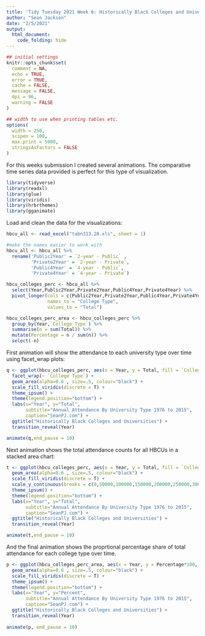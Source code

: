 ```yaml
---
title: 'Tidy Tuesday 2021 Week 6: Historically Black Colleges and Universities'
author: "Sean Jackson"
date: "2/5/2021"
output: 
  html_document:
    code_folding: hide
---
```


```r
## initial settings
knitr::opts_chunk$set(
  comment = NA,
  echo = TRUE,
  error = TRUE,
  cache = FALSE,
  message = FALSE,
  dpi = 96,
  warning = FALSE
)

## width to use when printing tables etc.
options(
  width = 250,
  scipen = 100,
  max.print = 5000,
  stringsAsFactors = FALSE
)
```

<style>
.table {
  width: auto;
}
ul, ol {
  padding-left: 18px;
}
pre, code, pre code {
  overflow: auto;
  white-space: pre;
  word-wrap: normal;
  background-color: #ffffff;
}
</style>

For this weeks submission I created several animations. The comparative time series data provided is perfect for this type of visualization. 

```r
library(tidyverse)
library(readxl)
library(glue)
library(viridis)
library(hrbrthemes)
library(gganimate)
```

Load and clean the data for the visualizations:

```r
hbcu_all <- read_excel("tabn313.20.xls", sheet = 1)

#make the names easier to work with
hbcu_all <- hbcu_all %>%
  rename('Public2Year' = `2-year - Public` ,
         'Private2Year' = `2-year - Private`,
         'Public4Year' = `4-year - Public`,
         'Private4Year' = `4-year - Private`)

hbcu_colleges_perc <- hbcu_all %>%
  select(Year,Public2Year,Private2Year,Public4Year,Private4Year) %>%
  pivot_longer(cols = c(Public2Year,Private2Year,Public4Year,Private4Year), 
               names_to = "College Type", 
               values_to = "Total")

hbcu_colleges_perc_area <- hbcu_colleges_perc %>%
  group_by(Year,`College Type`) %>%
  summarise(n = sum(Total)) %>%
  mutate(Percentage = n / sum(n)) %>%
  select(-n) 
```

First animation will show the attendance to each university type over time using facet_wrap plots:

```r
q <- ggplot(hbcu_colleges_perc, aes(x = Year, y = Total, fill = `College Type`)) +
  facet_wrap(~ `College Type`) +
  geom_area(alpha=0.6 , size=.5, colour="black") +
  scale_fill_viridis(discrete = T) +
  theme_ipsum() +
  theme(legend.position="bottom") +
  labs(x="Year", y="Total",
       subtitle="Annual Attendance By University Type 1976 to 2015",
       caption="SeanPJ.com") +
  ggtitle("Historically Black Colleges and Universities") +
  transition_reveal(Year) 

animate(q,end_pause = 10)
```

Next animation shows the total attendance counts for all HBCUs in a stacked area chart:

```r
t <- ggplot(hbcu_colleges_perc, aes(x = Year, y = Total, fill = `College Type`)) +
  geom_area(alpha=0.6 , size=.5, colour="black") +
  scale_fill_viridis(discrete = T) +
  scale_y_continuous(breaks = c(0,50000,100000,150000,200000,250000,300000,350000) )+
  theme_ipsum() +
  theme(legend.position="bottom") +
  labs(x="Year", y="Total",
       subtitle="Annual Attendance By University Type 1976 to 2015",
       caption="SeanPJ.com") +
  ggtitle("Historically Black Colleges and Universities") +
  transition_reveal(Year) 

animate(t,end_pause = 10)
```

And the final animation shows the proprtional percentage share of total attendance for each college type over time.

```r
p <- ggplot(hbcu_colleges_perc_area, aes(x = Year, y = Percentage*100, fill = `College Type`)) +
  geom_area(alpha=0.6 , size=.5, colour="black") +
  scale_fill_viridis(discrete = T) +
  theme_ipsum() +
  theme(legend.position="bottom") +
  labs(x="Year", y="Percent",
       subtitle="Annual Attendance By University Type 1976 to 2015",
       caption="SeanPJ.com") +
  ggtitle("Historically Black Colleges and Universities") +
  transition_reveal(Year)
  
animate(p, end_pause = 10)
```
